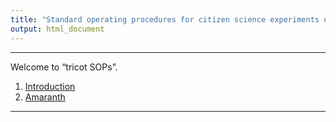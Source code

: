 ```yaml
---
title: "Standard operating procedures for citizen science experiments using the tricot approach"
output: html_document
---
```


-----

Welcome to "tricot SOPs". 

1. [Introduction](01_introduction.html) 
2. [Amaranth](02_amaranth.html) 

-----


